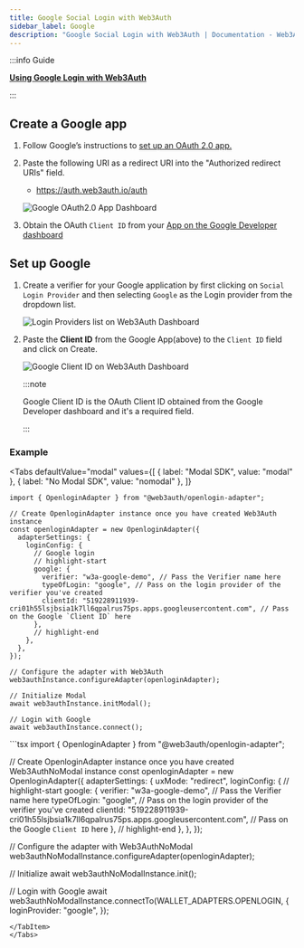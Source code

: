 ```yaml
---
title: Google Social Login with Web3Auth
sidebar_label: Google
description: "Google Social Login with Web3Auth | Documentation - Web3Auth"
---
```



:::info Guide

**[Using Google Login with Web3Auth](/guides/google)**

:::

## Create a Google app

1. Follow Google’s instructions to
   [set up an OAuth 2.0 app.](https://support.google.com/cloud/answer/6158849?hl=en)
2. Paste the following URI as a redirect URI into the "Authorized redirect URIs" field.

   - https://auth.web3auth.io/auth

   ![Google OAuth2.0 App Dashboard](/guides/social-providers/google/google-app-redirect-uri.png)

3. Obtain the OAuth `Client ID` from your
   [App on the Google Developer dashboard](https://console.developers.google.com/)

## Set up Google

1. Create a verifier for your Google application by first clicking on `Social Login Provider` and
   then selecting `Google` as the Login provider from the dropdown list.

   ![Login Providers list on Web3Auth Dashboard](/images/dashboard/create-verifier-google.png)

2. Paste the **Client ID** from the Google App(above) to the `Client ID` field and click on Create.

   ![Google Client ID on Web3Auth Dashboard](/images/dashboard/create-verifier-field-error.png)

   :::note

   Google Client ID is the OAuth Client ID obtained from the Google Developer dashboard and it's a
   required field.

   :::

### Example

<Tabs
defaultValue="modal"
values={[
  { label: "Modal SDK", value: "modal" },
  { label: "No Modal SDK", value: "nomodal" },
]}
>
<TabItem value="modal">

```tsx
import { OpenloginAdapter } from "@web3auth/openlogin-adapter";

// Create OpenloginAdapter instance once you have created Web3Auth instance
const openloginAdapter = new OpenloginAdapter({
  adapterSettings: {
    loginConfig: {
      // Google login
      // highlight-start
      google: {
        verifier: "w3a-google-demo", // Pass the Verifier name here
        typeOfLogin: "google", // Pass on the login provider of the verifier you've created
        clientId: "519228911939-cri01h55lsjbsia1k7ll6qpalrus75ps.apps.googleusercontent.com", // Pass on the Google `Client ID` here
      },
      // highlight-end
    },
  },
});

// Configure the adapter with Web3Auth
web3authInstance.configureAdapter(openloginAdapter);

// Initialize Modal
await web3authInstance.initModal();

// Login with Google
await web3authInstance.connect();
```

</TabItem>

<TabItem value="nomodal">
```tsx
import { OpenloginAdapter } from "@web3auth/openlogin-adapter";

// Create OpenloginAdapter instance once you have created Web3AuthNoModal instance const
openloginAdapter = new OpenloginAdapter({ adapterSettings: { uxMode: "redirect", loginConfig: { //
highlight-start google: { verifier: "w3a-google-demo", // Pass the Verifier name here typeOfLogin:
"google", // Pass on the login provider of the verifier you've created clientId:
"519228911939-cri01h55lsjbsia1k7ll6qpalrus75ps.apps.googleusercontent.com", // Pass on the Google
`Client ID` here }, // highlight-end }, }, });

// Configure the adapter with Web3AuthNoModal
web3authNoModalInstance.configureAdapter(openloginAdapter);

// Initialize await web3authNoModalInstance.init();

// Login with Google await web3authNoModalInstance.connectTo(WALLET_ADAPTERS.OPENLOGIN, {
loginProvider: "google", });

```
</TabItem>
</Tabs>
```
